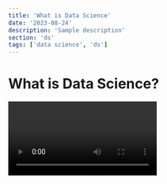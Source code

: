 ```yaml
---
title: 'What is Data Science'
date: '2023-08-24'
description: 'Sample description'
section: 'ds'
tags: ['data science', 'ds']
---
```


# What is Data Science?

<Video id="bZu2TT6aFSM" />

Hello and welcome to this post.

## Sample heading 2

Inside sample heading 2. And some more text.
